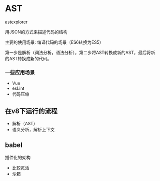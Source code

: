 # AST

[astexplorer](https://astexplorer.net/)

用JSON的方式来描述代码的结构

主要的使用场景: 编译代码的场景（ES6转换为ES5）

第一步是解析（词法分析，语法分析），第二步将AST转换成新的AST，最后将新的AST转换成新的代码。

### 一些应用场景
- Vue
- esLint
- 代码压缩

## 在v8下运行的流程
- 解析（AST）
- 语义分析，解析上下文

## babel

插件化的架构
- 比较灵活
- 沙箱


